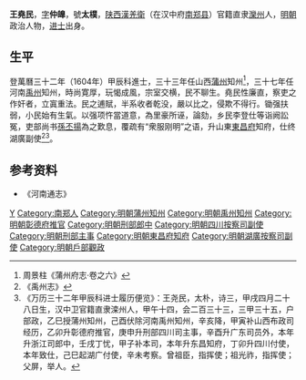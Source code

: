 '''王堯民'''，[[表字|字]]'''仲皥'''，號'''太樸'''，[[陕西|陕西]][[汉中府|漢羌衛]]（在汉中府[[南郑县|南郑县]]）官籍直隶[[灤州|灤州]]人，[[明朝|明朝]]政治人物，[[进士|进士]]出身。

==生平==
登萬曆三十二年（1604年）甲辰科進士，三十三年任山西[[蒲州|蒲州]]知州<ref>周景柱《蒲州府志·卷之六》</ref>，三十七年任河南[[禹州|禹州]]知州，時尚寛厚，玩愒成風，宗室交横，民不聊生。堯民性廉直，察吏之作奸者，立寘重法。民之逋賦，半系收者乾没，嚴以比之，侵欺不得行。锄强扶弱，小民始有生氣。以强项忤當道意，為里豪所诬，論劾，乡民李登仕等诣阙訟冤，吏部尚书[[孫丕揚|孫丕揚]]為之歎息，覆疏有“衆服刚明”之语，升山東[[東昌府|東昌府]]知府，仕终湖廣副使<ref>《禹州志》</ref><ref>《万历三十二年甲辰科进士履历便览》：王尧民，太朴，诗三，甲戌四月二十八日生，汉中卫官籍直隶滦州人，甲午十四，会二百三十三，三甲三十五，户部政，乙巳授蒲州知州，己酉伏除河南禹州知州，辛亥降，甲寅补山西布政司经历，乙卯升彰德府推官，庚申升刑部四川司主事，辛酉升广东司员外，本年升浙江司郎中，壬戌丁忧，甲子补本司，本年升东昌知府，丁卯升四川付使，本年致仕，己巳起湖广付使，辛未考察。曾祖臣，指挥使；祖光祚，指挥使；父屏，举人。</ref>。

==参考资料==
{{reflist}}
*《河南通志》

{{萬曆三十二年甲辰科殿試金榜}}

{{Authority control}}

{{DEFAULTSORT:Wang王}}
[[Category:王姓|Y]]
[[Category:南郑人|Category:南郑人]]
[[Category:明朝蒲州知州|Category:明朝蒲州知州]]
[[Category:明朝禹州知州|Category:明朝禹州知州]]
[[Category:明朝彰德府推官|Category:明朝彰德府推官]]
[[Category:明朝刑部郎中|Category:明朝刑部郎中]]
[[Category:明朝四川按察司副使|Category:明朝四川按察司副使]]
[[Category:明朝刑部主事|Category:明朝刑部主事]]
[[Category:明朝東昌府知府|Category:明朝東昌府知府]]
[[Category:明朝湖廣按察司副使|Category:明朝湖廣按察司副使]]
[[Category:明朝戶部觀政|Category:明朝戶部觀政]]


{{明朝人物小作品}}